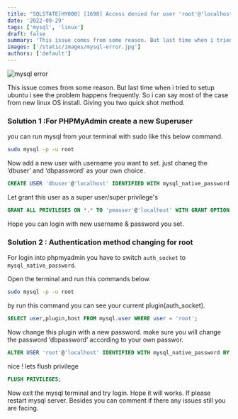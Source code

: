 ```yaml
---
title: "SQLSTATE[HY000] [1698] Access denied for user 'root'@'localhost’ : Can’t log into phpMyAdmin"
date: '2022-09-29'
tags: ['mysql', 'linux']
draft: false
summary: 'This issue comes from some reason. But last time when i tried to setup  ubuntu i see the problem happens frequently.  So i can say most of the case from new linux OS install. Giving you two quick shot method. '
images: ['/static/images/mysql-error.jpg']
authors: ['default']
---
```


![mysql error](/static/images/mysql-error.jpg)

This issue comes from some reason. But last time when i tried to setup ubuntu i see the problem happens frequently. So i can say most of the case from new linux OS install. Giving you two quick shot method.

### Solution 1 :For PHPMyAdmin create a new Superuser

you can run mysql from your terminal with sudo like this below command.

```bash
sudo mysql -p -u root
```

Now add a new user with username you want to set. just chaneg the ‘dbuser’ and ‘dbpassword’ as your own choice.

```sql
CREATE USER 'dbuser'@'localhost' IDENTIFIED WITH mysql_native_password BY 'dbpassword';
```

Let grant this user as a super user/super privilege's

```sql
GRANT ALL PRIVILEGES ON *.* TO 'pmauser'@'localhost' WITH GRANT OPTION;
```

Hope you can login with new username & password you set.

### Solution 2 : Authentication method changing for root

For login into phpmyadmin you have to switch `auth_socket` to `mysql_native_password`.

Open the terminal and run this commands below.

```bash
sudo mysql -p -u root
```

by run this command you can see your current plugin(auth_socket).

```sql
SELECT user,plugin,host FROM mysql.user WHERE user = 'root';
```

Now change this plugin with a new password. make sure you will change the password ‘dbpassword’ according to your own passwor.

```sql
ALTER USER 'root'@'localhost' IDENTIFIED WITH mysql_native_password BY 'enter_password_here';
```

nice ! lets flush privilege

```sql
FLUSH PRIVILEGES;
```

Now exit the mysql terminal and try login. Hope it will works. If please restart mysql server. Besides you can comment if there any issues still you are facing.

